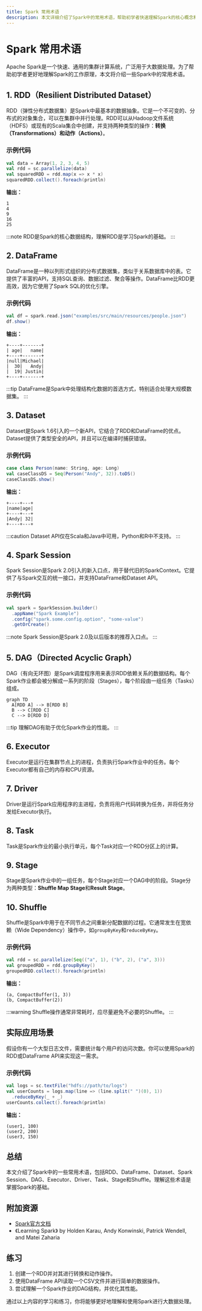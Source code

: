 ```yaml
---
title: Spark 常用术语
description: 本文详细介绍了Spark中的常用术语，帮助初学者快速理解Spark的核心概念和组件。
---
```


# Spark 常用术语

Apache Spark是一个快速、通用的集群计算系统，广泛用于大数据处理。为了帮助初学者更好地理解Spark的工作原理，本文将介绍一些Spark中的常用术语。

## 1. RDD（Resilient Distributed Dataset）

RDD（弹性分布式数据集）是Spark中最基本的数据抽象。它是一个不可变的、分布式的对象集合，可以在集群中并行处理。RDD可以从Hadoop文件系统（HDFS）或现有的Scala集合中创建，并支持两种类型的操作：**转换（Transformations）**和**动作（Actions）**。

### 示例代码
```scala
val data = Array(1, 2, 3, 4, 5)
val rdd = sc.parallelize(data)
val squaredRDD = rdd.map(x => x * x)
squaredRDD.collect().foreach(println)
```

**输出：**
```
1
4
9
16
25
```

:::note
RDD是Spark的核心数据结构，理解RDD是学习Spark的基础。
:::

## 2. DataFrame

DataFrame是一种以列形式组织的分布式数据集，类似于关系数据库中的表。它提供了丰富的API，支持SQL查询、数据过滤、聚合等操作。DataFrame比RDD更高效，因为它使用了Spark SQL的优化引擎。

### 示例代码
```scala
val df = spark.read.json("examples/src/main/resources/people.json")
df.show()
```

**输出：**
```
+----+-------+
| age|   name|
+----+-------+
|null|Michael|
|  30|   Andy|
|  19| Justin|
+----+-------+
```

:::tip
DataFrame是Spark中处理结构化数据的首选方式，特别适合处理大规模数据集。
:::

## 3. Dataset

Dataset是Spark 1.6引入的一个新API，它结合了RDD和DataFrame的优点。Dataset提供了类型安全的API，并且可以在编译时捕获错误。

### 示例代码
```scala
case class Person(name: String, age: Long)
val caseClassDS = Seq(Person("Andy", 32)).toDS()
caseClassDS.show()
```

**输出：**
```
+----+---+
|name|age|
+----+---+
|Andy| 32|
+----+---+
```

:::caution
Dataset API仅在Scala和Java中可用，Python和R中不支持。
:::

## 4. Spark Session

Spark Session是Spark 2.0引入的新入口点，用于替代旧的SparkContext。它提供了与Spark交互的统一接口，并支持DataFrame和Dataset API。

### 示例代码
```scala
val spark = SparkSession.builder()
  .appName("Spark Example")
  .config("spark.some.config.option", "some-value")
  .getOrCreate()
```

:::note
Spark Session是Spark 2.0及以后版本的推荐入口点。
:::

## 5. DAG（Directed Acyclic Graph）

DAG（有向无环图）是Spark调度程序用来表示RDD依赖关系的数据结构。每个Spark作业都会被分解成一系列的阶段（Stages），每个阶段由一组任务（Tasks）组成。

```mermaid
graph TD
  A[RDD A] --> B[RDD B]
  B --> C[RDD C]
  C --> D[RDD D]
```

:::tip
理解DAG有助于优化Spark作业的性能。
:::

## 6. Executor

Executor是运行在集群节点上的进程，负责执行Spark作业中的任务。每个Executor都有自己的内存和CPU资源。

## 7. Driver

Driver是运行Spark应用程序的主进程，负责将用户代码转换为任务，并将任务分发给Executor执行。

## 8. Task

Task是Spark作业的最小执行单元，每个Task对应一个RDD分区上的计算。

## 9. Stage

Stage是Spark作业中的一组任务，每个Stage对应一个DAG中的阶段。Stage分为两种类型：**Shuffle Map Stage**和**Result Stage**。

## 10. Shuffle

Shuffle是Spark中用于在不同节点之间重新分配数据的过程。它通常发生在宽依赖（Wide Dependency）操作中，如`groupByKey`和`reduceByKey`。

### 示例代码
```scala
val rdd = sc.parallelize(Seq(("a", 1), ("b", 2), ("a", 3)))
val groupedRDD = rdd.groupByKey()
groupedRDD.collect().foreach(println)
```

**输出：**
```
(a, CompactBuffer(1, 3))
(b, CompactBuffer(2))
```

:::warning
Shuffle操作通常非常耗时，应尽量避免不必要的Shuffle。
:::

## 实际应用场景

假设你有一个大型日志文件，需要统计每个用户的访问次数。你可以使用Spark的RDD或DataFrame API来实现这一需求。

### 示例代码
```scala
val logs = sc.textFile("hdfs://path/to/logs")
val userCounts = logs.map(line => (line.split(" ")(0), 1))
  .reduceByKey(_ + _)
userCounts.collect().foreach(println)
```

**输出：**
```
(user1, 100)
(user2, 200)
(user3, 150)
```

## 总结

本文介绍了Spark中的一些常用术语，包括RDD、DataFrame、Dataset、Spark Session、DAG、Executor、Driver、Task、Stage和Shuffle。理解这些术语是掌握Spark的基础。

## 附加资源

- [Spark官方文档](https://spark.apache.org/docs/latest/)
- 《Learning Spark》 by Holden Karau, Andy Konwinski, Patrick Wendell, and Matei Zaharia

## 练习

1. 创建一个RDD并对其进行转换和动作操作。
2. 使用DataFrame API读取一个CSV文件并进行简单的数据操作。
3. 尝试理解一个Spark作业的DAG结构，并优化其性能。

通过以上内容的学习和练习，你将能够更好地理解和使用Spark进行大数据处理。